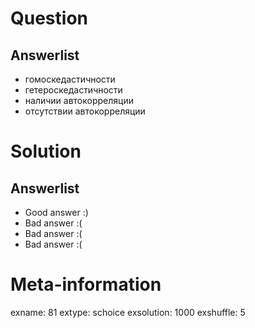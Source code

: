 Question
========


Answerlist
----------
*  гомоскедастичности
*  гетероскедастичности
*  наличии автокорреляции
*  отсутствии автокорреляции

Solution
========

Answerlist
----------
*  Good answer :)
*  Bad answer :(
*  Bad answer :(
*  Bad answer :(

Meta-information
================
exname: 81
extype: schoice
exsolution: 1000
exshuffle: 5
